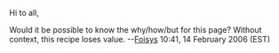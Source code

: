 Hi to all,

Would it be possible to know the why/how/but for this page? Without context, this recipe loses value. --[[User:Foisys|Foisys]] 10:41, 14 February 2006 (EST)